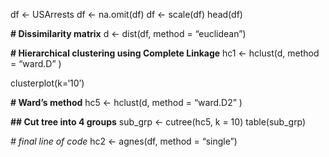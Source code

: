 df <- USArrests
df <- na.omit(df)
df <- scale(df)
head(df)

**# Dissimilarity matrix**
d <- dist(df, method = "euclidean")

**# Hierarchical clustering using Complete Linkage**
hc1 <- hclust(d, method = "ward.D" )

clusterplot(k='10')

**# Ward's method**
hc5 <- hclust(d, method = "ward.D2" )

**## Cut tree into 4 groups**
sub_grp <- cutree(hc5, k = 10)
table(sub_grp)

*# final line of code*
hc2 <- agnes(df, method = "single")